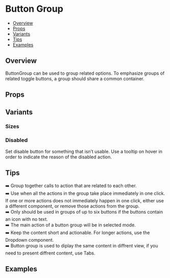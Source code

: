 
  <Meta of={ButtonGroupStories} />

# Button Group

- [Overview](#overview)
- [Props](#props)
- [Variants](#variants)
- [Tips](#tips)
- [Examples](#examples)

## Overview
ButtonGroup can be used to group related options. To emphasize groups of related toggle buttons, a group should share a common container.
  <Canvas of={ButtonGroupStories.Default} />

## Props
  <Controls of={ButtonGroupStories.Default} />

## Variants

### Sizes

  <Canvas of={ButtonGroupStories.Sizes} />

### Disabled
Set disable button for something that isn’t usable. Use a tooltip on hover in order to indicate the reason of the disabled action.
  <Canvas of={ButtonGroupStories.Disabled} />


## Tips
➡️ Group together calls to action that are related to each other.  
➡️ Use when all the actions in the group take place immediately in one click. If one or more actions does not immediately happen in one click, either use a different component, or remove those actions from the group.  
➡️ Only should be used in groups of up to six buttons if the buttons contain an icon with no text.  
➡️ The main action of a button group will be in selected mode.  
➡️ Keep the content short and actionable. For longer actions, use the Dropdown component.  
➡️ Button group is used to diplay the same content in diffrent view, if you need to present diffrent content, use Tabs.  


## Examples
